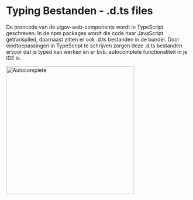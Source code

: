 
<Meta title="Recepten/Typing Bestanden"/>

# Typing Bestanden - .d.ts files

De broncode van de uigov-web-components wordt in TypeScript geschreven. In de npm packages wordt die code naar
JavaScript getranspiled, daarnaast zitten er ook .d.ts bestanden in de bundel. Door eindtoepassingen in TypeScript te
schrijven zorgen deze .d.ts bestanden ervoor dat je typed kan werken en er bvb. autocomplete functionaliteit in
je IDE is.

<img src={autocompletePng} alt="Autocomplete" height="350px"/>
